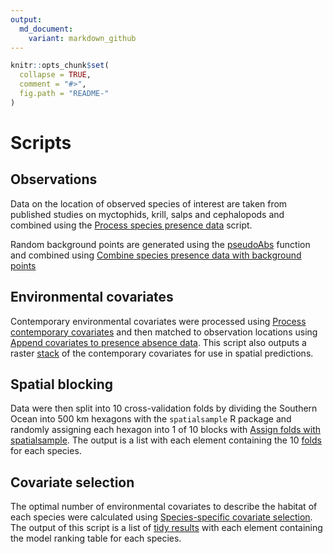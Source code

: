 ```yaml
---
output:
  md_document:
    variant: markdown_github
---
```


<!-- README.md is generated from README.Rmd. Please edit that file -->

```r
knitr::opts_chunk$set(
  collapse = TRUE,
  comment = "#>",
  fig.path = "README-"
)
```

# Scripts

## Observations

Data on the location of observed species of interest are taken from published studies on myctophids, krill, salps and cephalopods and combined using the [Process species presence data](scripts/Process species presence data.R) script.

Random background points are generated using the [pseudoAbs](R/pseudoAbs.R) function and combined using [Combine species presence data with background points](scripts/Combine species presence data with background points.R)

## Environmental covariates

Contemporary environmental covariates were processed using [Process contemporary covariates](scripts/Process contemporary covariates.R) and then matched to observation locations using [Append covariates to presence absence data](scripts/Append covariates to presence absence data.R). This script also outputs a raster [stack](data/covariate_stack.rds) of the contemporary covariates for use in spatial predictions.

## Spatial blocking

Data were then split into 10 cross-validation folds by dividing the Southern Ocean into 500 km hexagons with the `spatialsample` R package and randomly assigning each hexagon into 1 of 10 blocks with [Assign folds with spatialsample](scripts/Assign folds with spatialsample.R). The output is a list with each element containing the 10 [folds](data/folds.rds) for each species.

## Covariate selection

The optimal number of environmental covariates to describe the habitat of each species were calculated using [Species-specific covariate selection](scripts/Species-specific covariate selection.R). The output of this script is a list of [tidy results](data/tidy_results.rds) with each element containing the model ranking table for each species.





